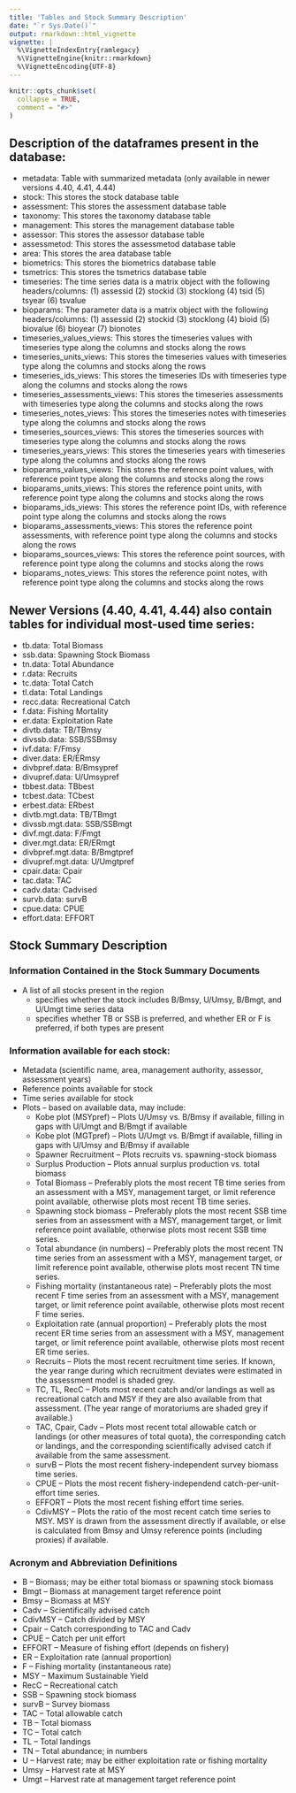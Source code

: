 ```yaml
---
title: 'Tables and Stock Summary Description'
date: "`r Sys.Date()`"
output: rmarkdown::html_vignette
vignette: |
  %\VignetteIndexEntry{ramlegacy}
  %\VignetteEngine{knitr::rmarkdown}
  %\VignetteEncoding{UTF-8}
---
```


```r
knitr::opts_chunk$set(
  collapse = TRUE,
  comment = "#>"
)
```

## Description of the dataframes present in the database:

* metadata: Table with summarized metadata (only available in newer versions 4.40, 4.41, 4.44)
* stock: This stores the stock database table
* assessment: This stores the assessment database table
* taxonomy: This stores the taxonomy database table
* management: This stores the management database table
* assessor: This stores the assessor database table
* assessmetod: This stores the assessmetod database table
* area: This stores the area database table
* biometrics: This stores the biometrics database table
* tsmetrics: This stores the tsmetrics database table
* timeseries: The time series data is a matrix object with the following headers/columns: (1) assessid (2) stockid (3) stocklong (4) tsid (5) tsyear (6) tsvalue
* bioparams: The parameter data is a matrix object with the following headers/columns: (1) assessid (2) stockid (3) stocklong (4) bioid (5) biovalue (6) bioyear (7) bionotes
* timeseries_values_views: This stores the timeseries values with timeseries type along the columns and stocks along the rows
* timeseries_units_views: This stores the timeseries values with timeseries type along the columns and stocks along the rows
* timeseries_ids_views: This stores the timeseries IDs with timeseries type along the columns and stocks along the rows
* timeseries_assessments_views: This stores the timeseries assessments with timeseries type along the columns and stocks along the rows
* timeseries_notes_views: This stores the timeseries notes with timeseries type along the columns and stocks along the rows
* timeseries_sources_views: This stores the timeseries sources with timeseries type along the columns and stocks along the rows
* timeseries_years_views: This stores the timeseries years with timeseries type along the columns and stocks along the rows
* bioparams_values_views: This stores the reference point values, with reference point type along the columns and stocks along the rows
* bioparams_units_views: This stores the reference point units, with reference point type along the columns and stocks along the rows
* bioparams_ids_views: This stores the reference point IDs, with reference point type along the columns and stocks along the rows
* bioparams_assessments_views: This stores the reference point assessments, with reference point type along the columns and stocks along the rows
* bioparams_sources_views: This stores the reference point sources, with reference point type along the columns and stocks along the rows
* bioparams_notes_views: This stores the reference point notes, with reference point type along the columns and stocks along the rows

## Newer Versions (4.40, 4.41, 4.44) also contain tables for individual most-used time series:

* tb.data: Total Biomass
* ssb.data: Spawning Stock Biomass
* tn.data: Total Abundance
* r.data: Recruits
* tc.data: Total Catch
* tl.data: Total Landings
* recc.data: Recreational Catch
* f.data: Fishing Mortality
* er.data: Exploitation Rate
* divtb.data: TB/TBmsy
* divssb.data: SSB/SSBmsy
* ivf.data: F/Fmsy
* diver.data: ER/ERmsy
* divbpref.data: B/Bmsypref
* divupref.data: U/Umsypref
* tbbest.data: TBbest
* tcbest.data: TCbest
* erbest.data: ERbest
* divtb.mgt.data: TB/TBmgt
* divssb.mgt.data: SSB/SSBmgt
* divf.mgt.data: F/Fmgt
* diver.mgt.data: ER/ERmgt
* divbpref.mgt.data: B/Bmgtpref
* divupref.mgt.data: U/Umgtpref
* cpair.data: Cpair
* tac.data: TAC
* cadv.data: Cadvised
* survb.data: survB
* cpue.data: CPUE
* effort.data: EFFORT


## Stock Summary Description

### Information Contained in the Stock Summary Documents

* A list of all stocks present in the region
    + specifies whether the stock includes B/Bmsy, U/Umsy, B/Bmgt, and U/Umgt time series data
    + specifies whether TB or SSB is preferred, and whether ER or F is preferred, if both types are present


### Information available for each stock:

* Metadata (scientific name, area, management authority, assessor, assessment years)
* Reference points available for stock
* Time series available for stock
* Plots – based on available data, may include:
    +  Kobe plot (MSYpref) – Plots U/Umsy vs. B/Bmsy if available, filling in gaps with U/Umgt and B/Bmgt if         available
    + Kobe plot (MGTpref) – Plots U/Umgt vs. B/Bmgt if available, filling in gaps with U/Umsy and B/Bmsy if          available
    + Spawner Recruitment – Plots recruits vs. spawning-stock biomass
    + Surplus Production – Plots annual surplus production vs. total biomass
    + Total Biomass – Preferably plots the most recent TB time series from an assessment with a MSY,                management target, or limit reference point available, otherwise plots most recent TB time series.
    + Spawning stock biomass – Preferably plots the most recent SSB time series from an assessment with a MSY,       management target, or limit reference point available, otherwise plots most recent SSB time series.
    + Total abundance (in numbers) – Preferably plots the most recent TN time series from an assessment with a       MSY, management target, or limit reference point available, otherwise plots most recent TN time series.
    + Fishing mortality (instantaneous rate) – Preferably plots the most recent F time series from an               assessment with a MSY, management target, or limit reference point available, otherwise plots most            recent F time series.
    + Exploitation rate (annual proportion) – Preferably plots the most recent ER time series from an               assessment with a MSY, management target, or limit reference point available, otherwise plots most            recent ER time series.
    + Recruits – Plots the most recent recruitment time series. If known, the year range during which               recruitment deviates were estimated in the assessment model is shaded grey.
    + TC, TL, RecC – Plots most recent catch and/or landings as well as recreational catch  and MSY if they         are also available from that assessment. (The year range of moratoriums are shaded grey if available.)
    + TAC, Cpair, Cadv – Plots most recent total allowable catch or landings (or other measures of total            quota), the corresponding catch or landings, and the corresponding scientifically advised catch if            available from the same assessment.
    + survB – Plots the most recent fishery-independent survey biomass time series.
    + CPUE – Plots the most recent fishery-independend catch-per-unit-effort time series.
    + EFFORT – Plots the most recent fishing effort time series.
    + CdivMSY – Plots the ratio of the most recent catch time series to MSY. MSY is drawn from the assessment       directly if available, or else is calculated from Bmsy and Umsy reference points (including proxies) if       available.

### Acronym and Abbreviation Definitions

* B – Biomass; may be either total biomass or spawning stock biomass
* Bmgt – Biomass at management target reference point
* Bmsy – Biomass at MSY
* Cadv – Scientifically advised catch
* CdivMSY – Catch divided by MSY
* Cpair – Catch corresponding to TAC and Cadv
* CPUE – Catch per unit effort
* EFFORT – Measure of fishing effort (depends on fishery)
* ER – Exploitation rate (annual proportion)
* F – Fishing mortality (instantaneous rate)
* MSY – Maximum Sustainable Yield
* RecC – Recreational catch
* SSB – Spawning stock biomass
* survB – Survey biomass
* TAC – Total allowable catch
* TB – Total biomass
* TC – Total catch 
* TL – Total landings
* TN – Total abundance; in numbers
* U – Harvest rate; may be either exploitation rate or fishing mortality
* Umsy – Harvest rate at MSY
* Umgt – Harvest rate at management target reference point
